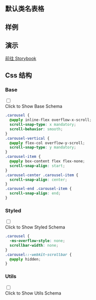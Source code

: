 

## 默认类名表格
  
<CssTable name="carousel" />
  
## 样例
  
<Demo></Demo>

## 演示
  
[前往 Storybook](https://story.ui.icebreaker.top/?path=/docs/data-display-carousel--docs)
  
## Css 结构


### Base

<div className="collapse">
<input type="checkbox" /> 
<div class="collapse-title px-0">
<span class="btn">Click to Show Base Schema</span>
</div>
<div class="collapse-content"> 

```css
.carousel {
  @apply inline-flex overflow-x-scroll;
  scroll-snap-type: x mandatory;
  scroll-behavior: smooth;
}
.carousel-vertical {
  @apply flex-col overflow-y-scroll;
  scroll-snap-type: y mandatory;
}
.carousel-item {
  @apply box-content flex flex-none;
  scroll-snap-align: start;
}
.carousel-center .carousel-item {
  scroll-snap-align: center;
}
.carousel-end .carousel-item {
  scroll-snap-align: end;
}

```

</div>
</div>



### Styled

<div className="collapse">
<input type="checkbox" /> 
<div class="collapse-title px-0">
<span class="btn">Click to Show Styled Schema</span>
</div>
<div class="collapse-content"> 

```css
.carousel {
  -ms-overflow-style: none;
  scrollbar-width: none;
}
.carousel::-webkit-scrollbar {
  @apply hidden;
}

```

</div>
</div>



### Utils

<div className="collapse">
<input type="checkbox" /> 
<div class="collapse-title px-0">
<span class="btn">Click to Show Utils Schema</span>
</div>
<div class="collapse-content"> 

```css

```

</div>
</div>



